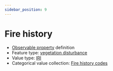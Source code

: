 ```yaml
---
sidebar_position: 9
---
```



# Fire history

- [Observable property](/viewers/dawe-vocabs?uri=https://linked.data.gov.au/def/nrm/cf1aef8a-a782-4480-9c41-a7f6d170d7fc) definition
- Feature type: [vegetation disturbance](http://linked.data.gov.au/def/tern-cv/d4fc54b1-0ad3-4512-86b7-d42b121ece45)
- Value type: [IRI](https://w3id.org/tern/ontologies/tern/IRI)
- Categorical value collection: [Fire history codes](/viewers/dawe-vocabs?uri=https://linked.data.gov.au/def/nrm/6e9d2f51-ce64-4c67-8391-d14a8bf96b6b)

<Example protocolModule="plot-description" observableProperty="https://linked.data.gov.au/def/nrm/cf1aef8a-a782-4480-9c41-a7f6d170d7fc" />
